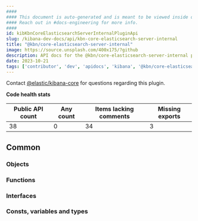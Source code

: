 ```yaml
---
####
#### This document is auto-generated and is meant to be viewed inside our experimental, new docs system.
#### Reach out in #docs-engineering for more info.
####
id: kibKbnCoreElasticsearchServerInternalPluginApi
slug: /kibana-dev-docs/api/kbn-core-elasticsearch-server-internal
title: "@kbn/core-elasticsearch-server-internal"
image: https://source.unsplash.com/400x175/?github
description: API docs for the @kbn/core-elasticsearch-server-internal plugin
date: 2023-10-21
tags: ['contributor', 'dev', 'apidocs', 'kibana', '@kbn/core-elasticsearch-server-internal']
---
```




Contact [@elastic/kibana-core](https://github.com/orgs/elastic/teams/kibana-core) for questions regarding this plugin.

**Code health stats**

| Public API count  | Any count | Items lacking comments | Missing exports |
|-------------------|-----------|------------------------|-----------------|
| 38 | 0 | 34 | 3 |

## Common

### Objects
<DocDefinitionList data={kbnCoreElasticsearchServerInternalObj.common.objects}/>

### Functions
<DocDefinitionList data={kbnCoreElasticsearchServerInternalObj.common.functions}/>

### Interfaces
<DocDefinitionList data={kbnCoreElasticsearchServerInternalObj.common.interfaces}/>

### Consts, variables and types
<DocDefinitionList data={kbnCoreElasticsearchServerInternalObj.common.misc}/>

